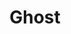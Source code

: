 ---
title: Ghost
width: 33
height: 46
image: https://eu2.contabostorage.com/b5fca1793241407290cf2335ba076411:assets/personaloutput/430-ghost.jpg
price: 350
---